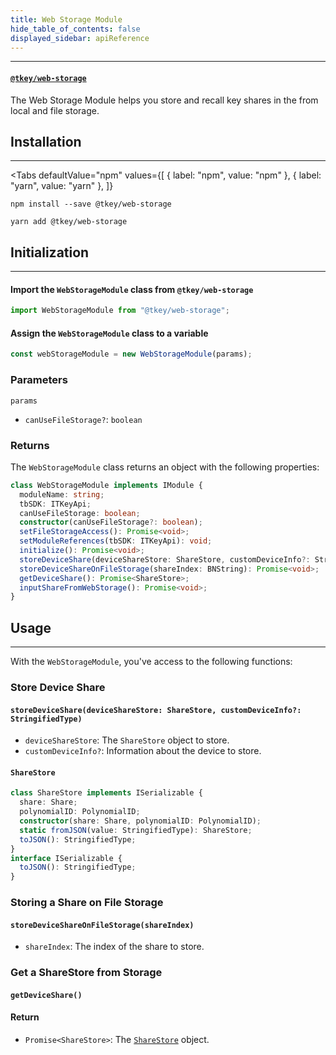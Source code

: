 ```yaml
---
title: Web Storage Module
hide_table_of_contents: false
displayed_sidebar: apiReference
---
```



---

#### [`@tkey/web-storage`](https://npmjs.com/package/@tkey/web-storage)

The Web Storage Module helps you store and recall key shares in the from local and file storage.

## Installation

---

<Tabs
  defaultValue="npm"
  values={[
    { label: "npm", value: "npm" },
    { label: "yarn", value: "yarn" },
  ]}
>

<TabItem value="npm">

```shell
npm install --save @tkey/web-storage
```

</TabItem>

<TabItem value="yarn">

```shell
yarn add @tkey/web-storage
```

</TabItem>

</Tabs>

## Initialization

---

#### Import the `WebStorageModule` class from `@tkey/web-storage`

```javascript
import WebStorageModule from "@tkey/web-storage";
```

#### Assign the `WebStorageModule` class to a variable

```javascript
const webStorageModule = new WebStorageModule(params);
```

### Parameters

`params`

- `canUseFileStorage?`: `boolean`

### Returns

The `WebStorageModule` class returns an object with the following properties:

```ts
class WebStorageModule implements IModule {
  moduleName: string;
  tbSDK: ITKeyApi;
  canUseFileStorage: boolean;
  constructor(canUseFileStorage?: boolean);
  setFileStorageAccess(): Promise<void>;
  setModuleReferences(tbSDK: ITKeyApi): void;
  initialize(): Promise<void>;
  storeDeviceShare(deviceShareStore: ShareStore, customDeviceInfo?: StringifiedType): Promise<void>;
  storeDeviceShareOnFileStorage(shareIndex: BNString): Promise<void>;
  getDeviceShare(): Promise<ShareStore>;
  inputShareFromWebStorage(): Promise<void>;
}
```

## Usage

---

With the `WebStorageModule`, you've access to the following functions:

### Store Device Share

#### `storeDeviceShare(deviceShareStore: ShareStore, customDeviceInfo?: StringifiedType)`

- `deviceShareStore`: The `ShareStore` object to store.
- `customDeviceInfo?`: Information about the device to store.

#### `ShareStore`

```ts
class ShareStore implements ISerializable {
  share: Share;
  polynomialID: PolynomialID;
  constructor(share: Share, polynomialID: PolynomialID);
  static fromJSON(value: StringifiedType): ShareStore;
  toJSON(): StringifiedType;
}
interface ISerializable {
  toJSON(): StringifiedType;
}
```

### Storing a Share on File Storage

#### `storeDeviceShareOnFileStorage(shareIndex)`

- `shareIndex`: The index of the share to store.

### Get a ShareStore from Storage

#### `getDeviceShare()`

#### Return

- `Promise<ShareStore>`: The [`ShareStore`](#sharestore) object.
